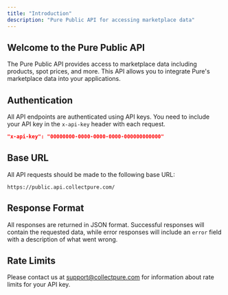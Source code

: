 ```yaml
---
title: "Introduction"
description: "Pure Public API for accessing marketplace data"
---
```


## Welcome to the Pure Public API

The Pure Public API provides access to marketplace data including products, spot prices, and more. This API allows you to integrate Pure's marketplace data into your applications.

## Authentication

All API endpoints are authenticated using API keys. You need to include your API key in the `x-api-key` header with each request.

```json
"x-api-key": "00000000-0000-0000-0000-000000000000"
```

## Base URL

All API requests should be made to the following base URL:

```
https://public.api.collectpure.com/
```

## Response Format

All responses are returned in JSON format. Successful responses will contain the requested data, while error responses will include an `error` field with a description of what went wrong.

## Rate Limits

Please contact us at [support@collectpure.com](mailto:support@collectpure.com) for information about rate limits for your API key.
